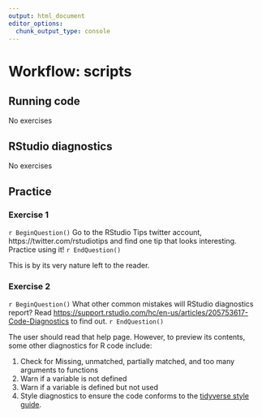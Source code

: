 ```yaml
---
output: html_document
editor_options: 
  chunk_output_type: console
---
```


# Workflow: scripts


## Running code

No exercises

## RStudio diagnostics

No exercises

## Practice

### Exercise 1 {.exercise} 

`r BeginQuestion()`
Go to the RStudio Tips twitter account, https://twitter.com/rstudiotips and find one tip that looks interesting. Practice using it!
`r EndQuestion()`

This is by its very nature left to the reader.

### Exercise 2 {.exercise} 

`r BeginQuestion()`
What other common mistakes will RStudio diagnostics report? 
Read <https://support.rstudio.com/hc/en-us/articles/205753617-Code-Diagnostics> to find out.
`r EndQuestion()`

The user should read that help page. However, to preview its contents, some other diagnostics for R code include:

1. Check for Missing, unmatched, partially matched, and too many arguments to functions
2. Warn if a variable is not defined
3. Warn if a variable is defined but not used
4. Style diagnostics to ensure the code conforms to the [tidyverse style guide](http://adv-r.had.co.nz/Style.html).
